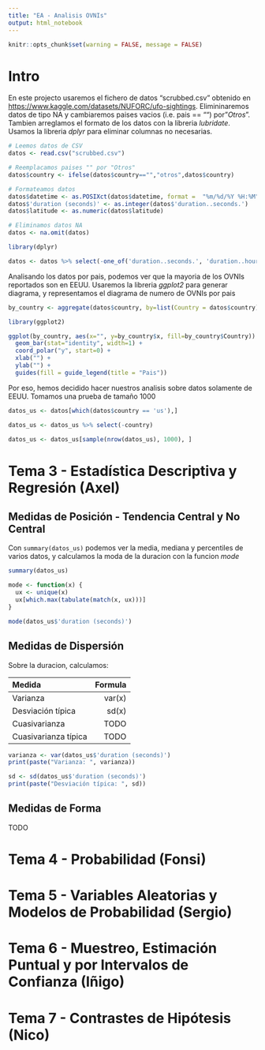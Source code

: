 ```yaml
---
title: "EA - Analisis OVNIs"
output: html_notebook
---
```


```r
knitr::opts_chunk$set(warning = FALSE, message = FALSE) 
```

# Intro

En este projecto usaremos el fichero de datos "scrubbed.csv" obtenido en <https://www.kaggle.com/datasets/NUFORC/ufo-sightings>. Elimininaremos datos de tipo NA y cambiaremos paises vacios (i.e. pais == "") por "*Otros*". Tambien arreglamos el formato de los datos con la libreria *lubridate*. Usamos la libreria *dplyr* para eliminar columnas no necesarias.

```r
# Leemos datos de CSV
datos <- read.csv("scrubbed.csv")

# Reemplacamos paises "" por "Otros"
datos$country <- ifelse(datos$country=="","otros",datos$country)

# Formateamos datos
datos$datetime <- as.POSIXct(datos$datetime, format =  "%m/%d/%Y %H:%M")
datos$'duration (seconds)' <- as.integer(datos$'duration..seconds.')
datos$latitude <- as.numeric(datos$latitude)

# Eliminamos datos NA
datos <- na.omit(datos)

library(dplyr)

datos <- datos %>% select(-one_of('duration..seconds.', 'duration..hours.min.', 'date.posted'))
```

Analisando los datos por pais, podemos ver que la mayoria de los OVNIs reportados son en EEUU. Usaremos la libreria *ggplot2* para generar diagrama, y representamos el diagrama de numero de OVNIs por pais

```r
by_country <- aggregate(datos$country, by=list(Country = datos$country), FUN=length)

library(ggplot2)

ggplot(by_country, aes(x="", y=by_country$x, fill=by_country$Country)) +
  geom_bar(stat="identity", width=1) +
  coord_polar("y", start=0) +
  xlab("") +
  ylab("") +
  guides(fill = guide_legend(title = "Pais"))
```

Por eso, hemos decidido hacer nuestros analisis sobre datos solamente de EEUU. Tomamos una prueba de tamaño 1000

```r
datos_us <- datos[which(datos$country == 'us'),]

datos_us <- datos_us %>% select(-country)

datos_us <- datos_us[sample(nrow(datos_us), 1000), ]
```

# Tema 3 - Estadística Descriptiva y Regresión (Axel)
## Medidas de Posición - Tendencia Central y No Central

Con `summary(datos_us)` podemos ver la media, mediana y percentiles de varios datos, y calculamos la moda de la duracion con la funcion *mode*

```r
summary(datos_us)

mode <- function(x) {
  ux <- unique(x)
  ux[which.max(tabulate(match(x, ux)))]
}

mode(datos_us$'duration (seconds)')
```

## Medidas de Dispersión

Sobre la duracion, calculamos:

| Medida | Formula |
|:------|-------:|
| Varianza | var(x) |
| Desviación típica | sd(x) |
| Cuasivarianza | TODO |
| Cuasivarianza típica | TODO |

```r
varianza <- var(datos_us$'duration (seconds)')
print(paste("Varianza: ", varianza))

sd <- sd(datos_us$'duration (seconds)')
print(paste("Desviación típica: ", sd))
```

## Medidas de Forma
TODO

# Tema 4 - Probabilidad (Fonsi)

# Tema 5 - Variables Aleatorias y Modelos de Probabilidad (Sergio)

# Tema 6 - Muestreo, Estimación Puntual y por Intervalos de Confianza (Iñigo)

# Tema 7 - Contrastes de Hipótesis (Nico)
